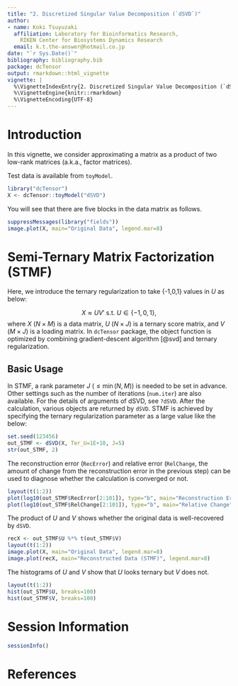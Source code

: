 ```yaml
---
title: "2. Discretized Singular Value Decomposition (`dSVD`)"
author:
- name: Koki Tsuyuzaki
  affiliation: Laboratory for Bioinformatics Research,
    RIKEN Center for Biosystems Dynamics Research
  email: k.t.the-answer@hotmail.co.jp
date: "`r Sys.Date()`"
bibliography: bibliography.bib
package: dcTensor
output: rmarkdown::html_vignette
vignette: |
  %\VignetteIndexEntry{2. Discretized Singular Value Decomposition (`dSVD`)}
  %\VignetteEngine{knitr::rmarkdown}
  %\VignetteEncoding{UTF-8}
---
```


# Introduction

In this vignette, we consider approximating a matrix as a product of two low-rank matrices (a.k.a., factor matrices).

Test data is available from `toyModel`.

```r
library("dcTensor")
X <- dcTensor::toyModel("dSVD")
```

You will see that there are five blocks in the data matrix as follows.

```r
suppressMessages(library("fields"))
image.plot(X, main="Original Data", legend.mar=8)
```

# Semi-Ternary Matrix Factorization (STMF)

Here, we introduce the ternary regularization to take {-1,0,1} values in $U$ as below:

$$
X \approx U V' \ \mathrm{s.t.}\ U \in \{-1,0,1\},
$$
where $X$ ($N \times M$) is a data matrix, $U$ ($N \times J$) is a ternary score matrix, and $V$ ($M \times J$) is a loading matrix. In `dcTensor` package, the object function is optimized by combining gradient-descent algorithm [@svd] and ternary regularization.

## Basic Usage

In STMF, a rank parameter $J$ ($\leq \min(N, M)$) is needed to be set in advance. Other settings such as the number of iterations (`num.iter`) are also available. For the details of arguments of dSVD, see `?dSVD`. After the calculation, various objects are returned by `dSVD`. STMF is achieved by specifying the ternary regularization parameter as a large value like the below:

```r
set.seed(123456)
out_STMF <- dSVD(X, Ter_U=1E+10, J=5)
str(out_STMF, 2)
```

The reconstruction error (`RecError`) and relative error (`RelChange`, the amount of change from the reconstruction error in the previous step) can be used to diagnose whether the calculation is converged or not.

```r
layout(t(1:2))
plot(log10(out_STMF$RecError[2:101]), type="b", main="Reconstruction Error")
plot(log10(out_STMF$RelChange[2:101]), type="b", main="Relative Change")
```

The product of $U$ and $V$ shows whether the original data is well-recovered by `dSVD`.

```r
recX <- out_STMF$U %*% t(out_STMF$V)
layout(t(1:2))
image.plot(X, main="Original Data", legend.mar=8)
image.plot(recX, main="Reconstructed Data (STMF)", legend.mar=8)
```

The histograms of $U$ and $V$ show that $U$ looks ternary but $V$ does not.

```r
layout(t(1:2))
hist(out_STMF$U, breaks=100)
hist(out_STMF$V, breaks=100)
```

# Session Information {.unnumbered}

```r
sessionInfo()
```

# References